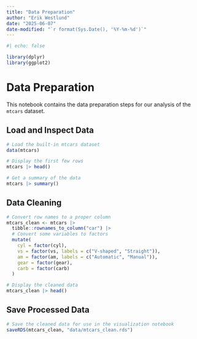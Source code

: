 ```yaml
---
title: "Data Preparation"
author: "Erik Westlund"
date: "2025-06-07"
date-modified: "`r format(Sys.Date(), '%Y-%m-%d')`"
---
```


```r
#| echo: false

library(dplyr)
library(ggplot2)
```

# Data Preparation

This notebook contains the data preparation steps for our analysis of the `mtcars` dataset.

## Load and Inspect Data

```r
# Load the built-in mtcars dataset
data(mtcars)

# Display the first few rows
mtcars |> head()

# Get a summary of the data
mtcars |> summary()
```

## Data Cleaning

```r
# Convert row names to a proper column
mtcars_clean <- mtcars |>
  tibble::rownames_to_column("car") |>
  # Convert some variables to factors
  mutate(
    cyl = factor(cyl),
    vs = factor(vs, labels = c("V-shaped", "Straight")),
    am = factor(am, labels = c("Automatic", "Manual")),
    gear = factor(gear),
    carb = factor(carb)
  )

# Display the cleaned data
mtcars_clean |> head()
```

## Save Processed Data

```r
# Save the cleaned data for use in the visualization notebook
saveRDS(mtcars_clean, "data/mtcars_clean.rds")
``` 